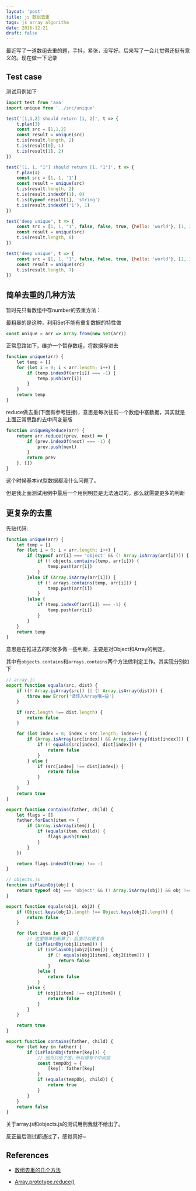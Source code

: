 ```yaml
---
layout: 'post'
title: js 数组去重
tags: js array algorithm
date: 2016-12-21
draft: false
---
```


最近写了一道数组去重的题，手抖，紧张，没写好。后来写了一会儿觉得还挺有意义的。现在做一下记录

## Test case

测试用例如下

```js
import test from 'ava'
import unique from '../src/unique'

test('[1,1,2] should return [1, 2]', t => {
    t.plan(3)
    const src = [1,1,2]
    const result = unique(src)
    t.is(result.length, 2)
    t.is(result[0], 1)
    t.is(result[1], 2)
})

test('[1, 1, "1"] should return [1, "1"]', t => {
    t.plan(4)
    const src = [1, 1, '1']
    const result = unique(src)
    t.is(result.length, 2)
    t.is(result.indexOf(1), 0)
    t.is(typeof result[1], 'string')
    t.is(result.indexOf('1'), 1)
})

test('deep unique', t => {
    const src = [1, 1, "1", false, false, true, {hello: 'world'}, [1, 2], [1, 2]]
    const result = unique(src)
    t.is(result.length, 6)
})

test('deep unique', t => {
    const src = [1, 1, "1", false, false, true, {hello: 'world'}, [1, 2], [1, 2], {hello: 'world'}]
    const result = unique(src)
    t.is(result.length, 7)
})
```

## 简单去重的几种方法

暂时先只看数组中存number的去重方法：

最粗暴的是这种，利用Set不能有重复数据的特性做
```js
const unique = arr => Array.from(new Set(arr))
```

正常思路如下，维护一个暂存数组，将数据存进去
```js
function unique(arr) {
    let temp = []
    for (let i = 0; i < arr.length; i++) {
        if (temp.indexOf(arr[i]) === -1) {
            temp.push(arr[i])
        }
    }
    return temp
}
```

reduce做去重(下面有参考链接)，意思是每次往前一个数组中塞数据，其实就是上面正常思路的去中间变量版
```js
function uniqueByReduce(arr) {
    return arr.reduce((prev, next) => {
        if (prev.indexOf(next) === -1) {
            prev.push(next)
        }
        return prev
    }, [])
}
```

这个时候基本int型数据都没什么问题了。

但是我上面测试用例中最后一个用例明显是无法通过的。那么就需要更多的判断

## 更复杂的去重

先贴代码:

```js
function unique(arr) {
    let temp = []
    for (let i = 0; i < arr.length; i++) {
        if (typeof arr[i] === 'object' && (! Array.isArray(arr[i]))) {
            if (! objects.contains(temp, arr[i])) {
                temp.push(arr[i])
            }
        }else if (Array.isArray(arr[i])) {
            if (! arrays.contains(temp, arr[i])) {
                temp.push(arr[i])
            }
        }else {
            if (temp.indexOf(arr[i]) === -1) {
                temp.push(arr[i])
            }
        }
    }
    return temp
}
```

意思是在推进去的时候多做一些判断，主要是对Object和Array的判定。

其中有`objects.contains`和`arrays.contains`两个方法做判定工作。其实现分别如下

```js
// array.js
export function equals(src, dist) {
    if ((! Array.isArray(src)) || (! Array.isArray(dist))) {
        throw new Error('请传入Array哦~😃')
    }

    if (src.length !== dist.length) {
        return false
    }

    for (let index = 0; index < src.length; index++) {
        if (Array.isArray(src[index]) && Array.isArray(dist[index])) {
            if (! equals(src[index], dist[index])) {
                return false
            }
        } else {
            if (src[index] !== dist[index]) {
                return false
            }
        }
    }
    return true
}

export function contains(father, child) {
    let flags = []
    father.forEach(item => {
        if (Array.isArray(item)) {
            if (equals(item, child)) {
                flags.push(true)
            }
        }
    })

    return flags.indexOf(true) !== -1
}
```

```js
// objects.js
function isPlainObj(obj) {
    return typeof obj === 'object' && (! Array.isArray(obj)) && obj !== null
}

export function equals(obj1, obj2) {
    if (Object.keys(obj1).length !== Object.keys(obj2).length) {
        return false
    }

    for (let item in obj1) {
        // 这里简单判断算了，后面可以更复杂
        if (isPlainObj(obj1[item])) {
            if (isPlainObj(obj2[item])) {
                if (! equals(obj1[item], obj2[item])) {
                    return false
                }
            }else {
                return false
            }
        }else {
            if (obj1[item] !== obj2[item]) {
                return false
            }
        }
    }

    return true
}

export function contains(father, child) {
    for (let key in father) {
        if (isPlainObj(father[key])) {
            // 因为只给了值，所以得有个中间层
            const tempObj = {
                [key]: father[key]
            }
            if (equals(tempObj, child)) {
                return true
            }
        }
    }
    return false
}
```

关于array.js和objects.js的测试用例我就不给出了。

反正最后测试都通过了，感觉真好~

## References

* [数组去重的几个方法](http://www.zhuowenli.com/frontend/array-unique.html)

* [Array.prototype.reduce()](https://developer.mozilla.org/en-US/docs/Web/JavaScript/Reference/Global_Objects/Array/Reduce)
